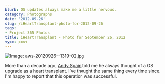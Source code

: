 ```yaml
---
blurb: OS updates always make me a little nervous.
category: Photographs
date: '2012-09-26'
slug: /iHeartTransplant-photo-for-2012-09-26
tags:
- Project 365 Photos
title: iHeartTransplant - Photo for September 26, 2012
type: post
---
```



![Image: aws-20120926--1319-02.jpg](/aws-20120926--1319-02.jpg)

More than a decade ago, [Andy Spain](http://www.andyspainmusic.com) told me he always thought of a OS upgrade as a heart transplant. I've thought the same thing every time since. I'm happy to report that this operation was successful.